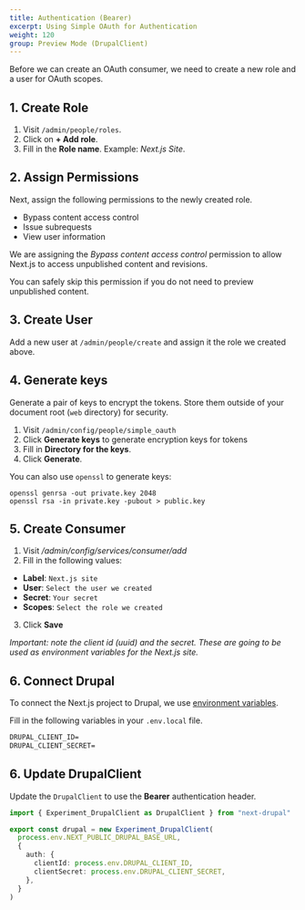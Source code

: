 ```yaml
---
title: Authentication (Bearer)
excerpt: Using Simple OAuth for Authentication
weight: 120
group: Preview Mode (DrupalClient)
---
```


Before we can create an OAuth consumer, we need to create a new role and a user for OAuth scopes.

## 1. Create Role

1. Visit `/admin/people/roles`.
2. Click on **+ Add role**.
3. Fill in the **Role name**. Example: _Next.js Site_.

## 2. Assign Permissions

Next, assign the following permissions to the newly created role.

- Bypass content access control
- Issue subrequests
- View user information

<Callout>

We are assigning the _Bypass content access control_ permission to allow Next.js to access unpublished content and revisions.

You can safely skip this permission if you do not need to preview unpublished content.

</Callout>

## 3. Create User

Add a new user at `/admin/people/create` and assign it the role we created above.

## 4. Generate keys

Generate a pair of keys to encrypt the tokens. Store them outside of your document root (`web` directory) for security.

1. Visit `/admin/config/people/simple_oauth`
2. Click **Generate keys** to generate encryption keys for tokens
3. Fill in **Directory for the keys**.
4. Click **Generate**.

You can also use `openssl` to generate keys:

```
openssl genrsa -out private.key 2048
openssl rsa -in private.key -pubout > public.key
```

## 5. Create Consumer

1. Visit _/admin/config/services/consumer/add_
2. Fill in the following values:

- **Label**: `Next.js site`
- **User**: `Select the user we created`
- **Secret**: `Your secret`
- **Scopes**: `Select the role we created`

3. Click **Save**

_Important: note the client id (uuid) and the secret. These are going to be used as environment variables for the Next.js site._

## 6. Connect Drupal

To connect the Next.js project to Drupal, we use [environment variables](https://nextjs.org/docs/basic-features/environment-variables).

Fill in the following variables in your `.env.local` file.

```txt title=.env.local
DRUPAL_CLIENT_ID=
DRUPAL_CLIENT_SECRET=
```

## 6. Update DrupalClient

Update the `DrupalClient` to use the **Bearer** authentication header.

```ts title=lib/drupal.ts
import { Experiment_DrupalClient as DrupalClient } from "next-drupal"

export const drupal = new Experiment_DrupalClient(
  process.env.NEXT_PUBLIC_DRUPAL_BASE_URL,
  {
    auth: {
      clientId: process.env.DRUPAL_CLIENT_ID,
      clientSecret: process.env.DRUPAL_CLIENT_SECRET,
    },
  }
)
```
